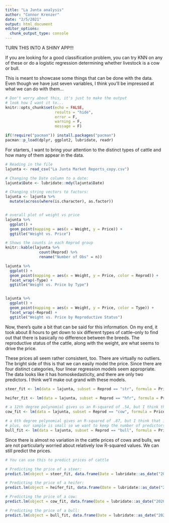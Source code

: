 ```yaml
---
title: "La Junta analysis"
author: "Connor Krenzer"
date: "2/5/2021"
output: html_document
editor_options: 
  chunk_output_type: console
---
```


TURN THIS INTO A SHINY APP!!!

If you are looking for a good classification problem, you can try KNN on any of these or do a logistic regression determining whether livestock is a cow or bull.

This is meant to showcase some things that can be done with the data. Even though we have just seven variables, I think you'll be impressed at what we can do with them...


```r
# Don't worry about this, it's just to make the output
# look how I want it to...
knitr::opts_chunk$set(echo = FALSE,
                      results = "hide",
                      error = F,
                      warning = F,
                      message = F)
```


```r
if(!require("pacman")) install.packages("pacman")
pacman::p_load(dplyr, ggplot2, lubridate, readr)

```

For starters, I want to bring your attention to the distinct types of cattle and how many of them appear in the data.
```r
# Reading in the file
lajunta <- read_csv("La Junta Market Reports_copy.csv")

# Changing the Date column to a date:
lajunta$Date <- lubridate::mdy(lajunta$Date)

# Changing string vectors to factors:
lajunta <- lajunta %>% 
  mutate(across(where(is.character), as.factor))


# overall plot of weight vs price
lajunta %>% 
  ggplot() +
  geom_point(mapping = aes(x = Weight, y = Price)) +
  ggtitle("Weight vs. Price")

# Shows the counts in each Reprod group
knitr::kable(lajunta %>% 
               count(Reprod) %>% 
               rename("Number of Obs" = n))

lajunta %>%
  ggplot() +
  geom_point(mapping = aes(x = Weight, y = Price, color = Reprod)) +
  facet_wrap(~Type) +
  ggtitle("Weight vs. Price by Type") 


lajunta %>%
  ggplot() +
  geom_point(mapping = aes(x = Weight, y = Price, color = Type)) +
  facet_wrap(~Reprod) +
  ggtitle("Weight vs. Price by Reproductive Status") 

```

Now, there's quite a bit that can be said for this information. On my end, it took about 8 hours to get down to six different types of cattle--only to find out that there is basically no difference between the breeds. The reproductive status of the cattle, along with the weight, are what seems to drive the price.

These prices all seem rather consistent, too. There are virtually no outliers. The bright side of this is that we can easily model the price. Since there are four distinct categories, four linear regression models seem appropriate. The data looks like it has homoskedasticity, and there are only two predictors. I think we'll make out grand with these models.

```r

steer_fit <- lm(data = lajunta, subset = Reprod == "str", formula = Price ~ Date + Quantity + poly(Weight, degree = 2))

heifer_fit <- lm(data = lajunta, subset = Reprod == "hfr", formula = Price ~ Date + Quantity + poly(Weight, degree = 2))

# a 12th degree polynomial gives us an R-squared of .54, but I think that is due to overfitting
cow_fit <- lm(data = lajunta, subset = Reprod == "cow", formula = Price ~ Date + poly(Weight, 3))

# a 6th degree polynomial gives an R-squared of .87, but I think that is due to overfitting
# plus, our sample is small so we want to keep the number of predictors small
bull_fit <- lm(data = lajunta, subset = Reprod == "bull", formula = Price ~ Date + poly(Weight, 2))

```

Since there is almost no variation in the cattle prices of cows and bulls, we are not particularly worried about relatively low R-squared values. We can still predict the prices.

```r
# You can use this to predict prices of cattle

# Predicting the price of a steer:
predict.lm(object = steer_fit, data.frame(Date = lubridate::as_date("2021-01-20"), Quantity = 1, Weight = 750))

# Predicting the price of a heifer:
predict.lm(object = heifer_fit, data.frame(Date = lubridate::as_date("2021-01-20"), Quantity = 3, Weight = 600))

# Predicting the price of a cow:
predict.lm(object = cow_fit, data.frame(Date = lubridate::as_date("2020-10-20"), Quantity = 1, Weight = 1250))

# Predicting the price of a bull:
predict.lm(object = bull_fit, data.frame(Date = lubridate::as_date("2020-10-20"), Quantity = 1, Weight = 2150))

```